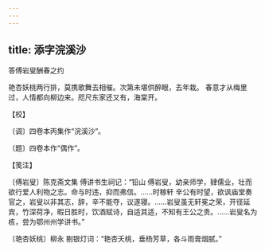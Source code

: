 ```yaml
---
---
---
```

title: 添字浣溪沙
---



答傅岩叟酬春之约





艳杏妖桃两行排，莫携歌舞去相催。次第未堪供醉眼，去年栽。 春意才从梅里过，人情都向柳边来。咫尺东家还又有，海棠开。





【校】


〔调〕四卷本丙集作“浣溪沙”。

〔题〕四卷本作“偶作”。





【笺注】


〔傅岩叟〕陈克斋文集 傅讲书生祠记：“铅山 傅岩叟，幼亲师学，肄儒业，壮而欲行爱人利物之志。命与时违，抑而弗信。……时稼轩 辛公有时望，欲讽庙堂奏官之，岩叟以非其志，辞，辛不能夺，议遂寝。……岩叟虽无轩冕之荣，开径延宾，竹深荷净，暇日胜时，饮酒赋诗，自适其适，不知有王公之贵。……岩叟名为栋，尝为鄂州州学讲书。”

〔艳杏妖桃〕柳永 剔银灯词：“艳杏夭桃，垂杨芳草，各斗雨膏烟腻。”